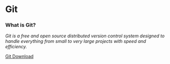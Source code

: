 # Git

### What is Git?

_Git is a free and open source distributed version control system designed to handle everything from small to very large projects with speed and efficiency._

<a href="https://git-scm.com/downloads" target="_blank">
  Git Download
</a>
